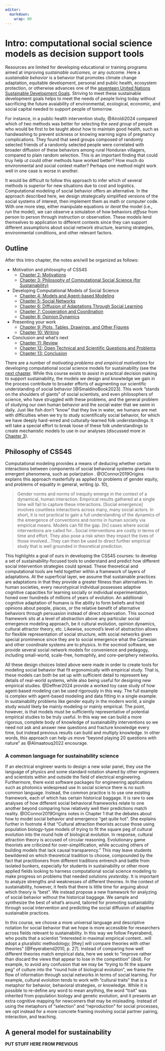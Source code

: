 ```yaml
---
editor: 
  markdown: 
    wrap: 80
---
```


# Intro: computational social science models as decision support tools

Resources are limited for developing educational or training programs aimed at
improving *sustainable outcomes*, or any outcome. Here a *sustainable behavior*
is a behavior that promotes climate change adaptation, equitable development,
personal and public health, ecosystem protection, or otherwise advances one of
the [seventeen United Nations Sustainable Development
Goals](https://sdgs.un.org/goals). Striving to meet these sustainable
development goals helps to meet the needs of people living today without
sacrificing the future avaiability of environmental, ecological, economic, and
social capital needed to support people of tomorrow.

For instance, in a public health intervention study, @Airoldi2024 compared which
of two methods was better for selecting the *seed group* of people who would be
first to be taught about how to maintain good health, such as handwashing to
prevent sickness or knowing warning signs of pregnancy complications. They found
that seed groups composed of randomly selected friends of a randomly selected
people were correlated with broader diffusion of these behaviors among rural
Honduran villagers, compared to plain random selection. This is an important
finding that could truy help ut could other methods have worked better? How much
do environmental and social context matter? Perhaps one method might work well
in one case is worse in another.

It would be difficult to follow this approach to infer which of several methods
is superior for new situations due to cost and logistics. Computational modeling
of social behavior offers an alternative. In the approach described here, we
design strategically simplified versions of the social systems of interest, then
implement them as math or computer code. With one more step, either manipulate
equations or *iterat* the model (i.e., *run* the model), we can observe a
simulation of how behaviors *diffuse* from person to person through instruction
or observation. These models lend themselves to application to different
contexts since they can support different assumptions about social network
structure, learning strategies, environmental conditions, and other relevant
factors.

## Outline

After this Intro chapter, the notes are/will be organized as follows:

-   Motivation and philosophy of CSS4S
    -   [Chapter 2: Motivations](motivation.qmd)
    -   [Chapter 3: Philosophy of Computational Social Science (for
        Sustainability)](philosophy-of-css4s.qmd)
-   Developing Computational Models of Social Science
    -   [Chapter 4: Models and Agent-based Modeling](models.qmd)
    -   [Chapter 5: Social Networks](social-networks.qmd)
    -   [Chapter 6: Diffusion of Adaptations Through Social
        Learning](learning-diffusion.qmd)
    -   [Chapter 7: Cooperation and Coordination](coop-coord.qmd)
    -   [Chapter 8: Opinion Dynamics](opinion-dynamics.qmd)
-   Presenting your work
    -   [Chapter 9: Plots, Tables, Drawings, and Other Figures](figures.qmd)
    -   [Chapter 10: Writing](writing.qmd)
-   Conclusion and what's next
    -   [Chapter 11: Review](review.qmd)
    -   [Chapter 12: Open Technical and Scientific Questions and
        Problems](open-problems.qmd)
    -   [Chapter 13: Conclusion](conclusion.qmd)

There are a number of *motivating problems and empirical motivations* for
developing computational social science models for sustainability (see the [next
chapter](motivation.qmd). While this course exists to assist in practical
decision making to support sustainability, the models we design and knowledge we
gain in the process contribute to broader efforts of augmenting our scientific
understanding of social behavior [@SmaldinoBook2023]. This work "stands on the
shoulders of giants" of social scientists, and even philosophers of science, who
have struggled with these problems, and the general problem of studying our own
human behavior and the social water that we swim in daily. Just like fish don't
"know" that they live in water, we humans are met with difficulties when we try
to study scientifically social behavior, for which we have deeply hard-wired and
culturally-learned folk understandings. It will take a special effort to break
loose of these folk understandings to create mechanistic models to use in our
analyses (discussed more in [Chapter 3](philosophy-of-css4s.qmd)).

## Philosophy of CSS4S

Computational modeling provides a means of deducing whether certain interactions
between components of social behavioral systems gives rise to emergent
phenomena, such as polarization . @OConnor2019Origins explains this approach
masterfully as applied to problems of gender equity, and problems of equality in
general, writing (p. 10),

> Gender norms and norms of inequity emerge in the context of a dynamical, human
> interaction. Empirical results gathered at a single time will fail to capture
> these interactions. \[Social emergence\] involves countless interactions
> across many, many social actors. In short, it is not practical to gain a full
> understanding of the dynamics of the emergence of conventions and norms in
> human society via empirical means. Models can fill the gap. \[In\] cases where
> social interventions are called for...Social interventions are costly in terms
> of time and effort. They also pose a risk when they impact the lives of those
> involved...They can then be used to direct further empirical study that is
> well grounded in theoretical prediction.

This highlights a goal of ours in developing the CSS4S courses: to develop a set
of sustainability-focused tools to understand and predict how different social
intervention strategies could spread. These theoretical and computational tools
are held together within a framework of layers of adaptations. At the
superficial layer, we assume that sustainable practices are adaptations in that
they provide a greater fitness than alternatives. In human societies, every
neurotypical individual possesses adaptive cognitive capacities for learning
socially or individual experimentation, honed over hundreds of millions of years
of evolution. An additional cognitive adaptation of humans is the ability to
form beliefs and hold opinions about people, places, or the relative benefit of
alternative behaviors through persuasion instead of direct observation. This
socmod framework sits at a level of abstraction above any particular social
emergence modeling approach, be it cultural evolution, opinion dynamics,
cultural attractor theory, etc. Likewise, socmod's level of abstraction allows
for flexible representation of social structure, with social networks given
special prominence since they are to social emergence what the Cartesian and
other coordinate systems are to physics. In the socmod software, we provide
several social network models for convenience and pedagogy, including
small-world, scale-free, homophily, and core-periphery networks.

All these design choices listed above were made in order to create tools for
modeling social behavior that fit ergonomically with empirical study. That is,
these models can both be set up with sufficient detail to represent key details
of real-world systems, while also being useful for designing new empirical
studies. @Deffner2024 provide a worked toy case study of how agent-based
modeling can be used rigorously in this way. The full example is complex with
agent-based modeling and data fitting in a single example. In sustainability
problems like gender equity in the modern world, a single study would likely be
mainly modeling or mainly empirical. The point, however, is that models must be
sufficiently representative of potential empirical studies to be truly useful.
In this way we can build a more rigorous, complete body of knowledge of
sustainability interventions so we need not ask and answer new questions and
fracture knowledge every time, but instead previous results can build and
multiply knowledge. In other words, this approach can help us move "beyond
playing 20 questions with nature" as @Almaatouq2022 encourage.

### A common language for sustainability science

If an electrical engineer wants to design a new solar panel, they use the
language of physics and some standard notation shared by other engineers and
scientists within and outside the field of electrical engineering. Furthermore,
there exist software packages for engineering applications such as photonics
widespread use In social science there is no such common language. Instead, the
common practice is to use one existing framework, each of which has certain
historical baggage. It is rare to see analyses of how different social
behavioral frameworks relate to one another beyond comparing how relatively well
their predictions match reality. @OConnor2019Origins notes in Chapter 1 that the
debates about how to model social behavior and emergence "get quite hot". She
explains further in footnote 4 that "Cultural attraction theorists accuse those
using population biology-type models of trying to fit the square peg of cultural
evolution into the round hole of biological evolution. In response, cultural
attraction theory is accused of circular reasoning. Evolutionary game theorists
are criticized for over-simplification, while accusing others of building models
that lack causal transparency." This may leave students bewildered on which
theoretical tradition to choose, compounded by the fact that practitioners from
different traditions entrench and battle from isolated bunkers, especially for
students in sustainability or other more applied fields looking to harness
computational social science modeling to make progress on problems that needed
solutions *yesterday*. It is important to analyze strengths and weaknesses of
different theories. In the context of sustainability, however, it feels that
there is little time for arguing about which theory is "best". We instead
propose a new framework for analyzing of social behavior without the historical
baggage. We sample and synthesize the best of what's around, tailored for
promoting sustainability through social intervention and predicting the social
diffusion of adaptive sustainable practices.

In this course, we choose a more universal language and descriptive notation for
social behavior that we hope is more accessible for researchers across fields
relevant to sustainability. In this way we follow Feyerabend, who posits that a
scientist "interested in maximal empirical content...will adopt a pluralistic
methodology; \[they\] will compare theories with other theories"
[@Feyerabend2010, p. 27]. Instead of comparing how well different theories match
empirical data, here we seek to "improve rather than discard the views that
appear to lose in the competition" (*ibid*). For example, to avoid any confusion
that we may be "trying to fit the square peg" of culture into the "round hole of
biological evolution", we frame the flow of information through social networks
in terms of social learning. For example, cultural evolution tends to work with
"cultural traits" that is a metaphor for behavior, behavioral strategies, or
knowledge. While it is possible to re-define any word to mean anything, the word
"trait" was inherited from population biology and genetic evolution, and it
presents an extra cognitive mapping for newcomers that may be misleading.
Instead of using the metaphors of "selection" and "reproduction" for social
processes, we opt instead for a more concrete framing involving social partner
pairing, interaction, and teaching.

## A general model for sustainability

**PUT STUFF HERE FROM PREVIOUS**
